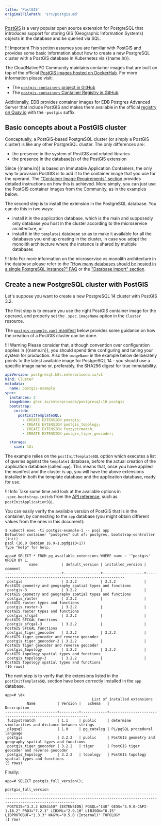 ```yaml
---
title: 'PostGIS'
originalFilePath: 'src/postgis.md'
---
```


[PostGIS](https://postgis.net/) is a very popular open source extension
for PostgreSQL that introduces support for storing GIS (Geographic Information
Systems) objects in the database and be queried via SQL.

!!! Important
    This section assumes you are familiar with PostGIS and provides some basic
    information about how to create a new PostgreSQL cluster with a PostGIS database
    in Kubernetes via {{name.ln}}.

The CloudNativePG Community maintains container images that are built on top
of the official [PostGIS images hosted on DockerHub](https://hub.docker.com/r/postgis/postgis).
For more information please visit:

-   The [`postgis-containers` project in GitHub](https://github.com/cloudnative-pg/postgis-containers)
-   The [`postgis-containers` Container Registry in GitHub](https://github.com/cloudnative-pg/postgis-containers/pkgs/container/postgis)

Additionally, EDB provides container images for EDB Postgres Advanced Server
that include PostGIS and makes them available in the official
[registry on Quay.io](https://quay.io/repository/enterprisedb/edb-postgres-advanced?tab=tags)
with the `-postgis` suffix.

## Basic concepts about a PostGIS cluster

Conceptually, a PostGIS-based PostgreSQL cluster (or simply a PostGIS cluster)
is like any other PostgreSQL cluster. The only differences are:

-   the presence in the system of PostGIS and related libraries
-   the presence in the database(s) of the PostGIS extension

Since {{name.ln}} is based on Immutable Application Containers, the only way
to provision PostGIS is to add it to the container image that you use for the
operand. The ["Container Image Requirements" section](container_images.md) provides
detailed instructions on how this is achieved. More simply, you can just use
the PostGIS container images from the Community, as in the examples below.

The second step is to install the extension in the PostgreSQL database. You can
do this in two ways:

-   install it in the application database, which is the main and supposedly only
    database you host in the cluster according to the microservice architecture, or
-   install it in the `template1` database so as to make it available for all the
    databases you end up creating in the cluster, in case you adopt the monolith
    architecture where the instance is shared by multiple databases

!!! Info
    For more information on the microservice vs monolith architecture in the database
    please refer to the ["How many databases should be hosted in a single PostgreSQL instance?" FAQ](faq.md)
    or the ["Database import" section](database_import.md).

## Create a new PostgreSQL cluster with PostGIS

Let's suppose you want to create a new PostgreSQL 14 cluster with PostGIS 3.2.

The first step is to ensure you use the right PostGIS container image for the
operand, and properly set the `.spec.imageName` option in the `Cluster`
resource.

The [`postgis-example.yaml` manifest](../samples/postgis-example.yaml) below
provides some guidance on how the creation of a PostGIS cluster can be done.

!!! Warning
    Please consider that, although convention over configuration applies in
    {{name.ln}}, you should spend time configuring and tuning your system for
    production. Also the `imageName` in the example below deliberately points
    to the latest available image for PostgreSQL 14 - you should use a specific
    image name or, preferably, the SHA256 digest for true immutability.

```yaml
apiVersion: postgresql.k8s.enterprisedb.io/v1
kind: Cluster
metadata:
  name: postgis-example
spec:
  instances: 3
  imageName: ghcr.io/enterprisedb/postgresql:16-postgis
  bootstrap:
    initdb:
      postInitTemplateSQL:
        - CREATE EXTENSION postgis;
        - CREATE EXTENSION postgis_topology;
        - CREATE EXTENSION fuzzystrmatch;
        - CREATE EXTENSION postgis_tiger_geocoder;

  storage:
    size: 1Gi
```

The example relies on the `postInitTemplateSQL` option which executes a list of
queries against the `template1` database, before the actual creation of the
application database (called `app`). This means that, once you have applied the
manifest and the cluster is up, you will have the above extensions installed in
both the template database and the application database, ready for use.

!!! Info
    Take some time and look at the available options in `.spec.bootstrap.initdb`
    from the [API reference](pg4k.v1.md#postgresql-k8s-enterprisedb-io-v1-BootstrapInitDB), such as
    `postInitApplicationSQL`.

You can easily verify the available version of PostGIS that is in the
container, by connecting to the `app` database (you might obtain different
values from the ones in this document):

```console
$ kubectl exec -ti postgis-example-1 -- psql app
Defaulted container "postgres" out of: postgres, bootstrap-controller (init)
psql (16.0 (Debian 16.0-1.pgdg110+1))
Type "help" for help.

app=# SELECT * FROM pg_available_extensions WHERE name ~ '^postgis' ORDER BY 1;
           name           | default_version | installed_version |                          comment
--------------------------+-----------------+-------------------+------------------------------------------------------------
 postgis                  | 3.2.2           | 3.2.2             | PostGIS geometry and geography spatial types and functions
 postgis-3                | 3.2.2           |                   | PostGIS geometry and geography spatial types and functions
 postgis_raster           | 3.2.2           |                   | PostGIS raster types and functions
 postgis_raster-3         | 3.2.2           |                   | PostGIS raster types and functions
 postgis_sfcgal           | 3.2.2           |                   | PostGIS SFCGAL functions
 postgis_sfcgal-3         | 3.2.2           |                   | PostGIS SFCGAL functions
 postgis_tiger_geocoder   | 3.2.2           | 3.2.2             | PostGIS tiger geocoder and reverse geocoder
 postgis_tiger_geocoder-3 | 3.2.2           |                   | PostGIS tiger geocoder and reverse geocoder
 postgis_topology         | 3.2.2           | 3.2.2             | PostGIS topology spatial types and functions
 postgis_topology-3       | 3.2.2           |                   | PostGIS topology spatial types and functions
(10 rows)
```

The next step is to verify that the extensions listed in the
`postInitTemplateSQL` section have been correctly installed in the `app`
database.

```console
app=# \dx
                                        List of installed extensions
          Name          | Version |   Schema   |                        Description
------------------------+---------+------------+------------------------------------------------------------
 fuzzystrmatch          | 1.1     | public     | determine similarities and distance between strings
 plpgsql                | 1.0     | pg_catalog | PL/pgSQL procedural language
 postgis                | 3.2.2   | public     | PostGIS geometry and geography spatial types and functions
 postgis_tiger_geocoder | 3.2.2   | tiger      | PostGIS tiger geocoder and reverse geocoder
 postgis_topology       | 3.2.2   | topology   | PostGIS topology spatial types and functions
(5 rows)
```

Finally:

```console
app=# SELECT postgis_full_version();
                                                                            postgis_full_version
----------------------------------------------------------------------------------------------------------------------------------------------------------------------------
 POSTGIS="3.2.2 628da50" [EXTENSION] PGSQL="140" GEOS="3.9.0-CAPI-1.16.2" PROJ="7.2.1" LIBXML="2.9.10" LIBJSON="0.15" LIBPROTOBUF="1.3.3" WAGYU="0.5.0 (Internal)" TOPOLOGY
(1 row)
```

